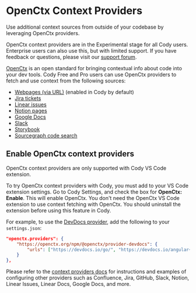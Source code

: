 # OpenCtx Context Providers

<p className="subtitle">Use additional context sources from outside of your codebase by leveraging OpenCtx providers.</p>

<Callout type="info">OpenCtx context providers are in the Experimental stage for all Cody users. Enterprise users can also use this, but with limited support. If you have feedback or questions, please visit our [support forum](https://community.sourcegraph.com/c/openctx/10).</Callout>

[OpenCtx](https://openctx.org/) is an open standard for bringing contextual info about code into your dev tools. Cody Free and Pro users can use OpenCtx providers to fetch and use context from the following sources:

- [Webpages (via URL)](https://openctx.org/docs/providers/web) (enabled in Cody by default)
- [Jira tickets](https://openctx.org/docs/providers/jira)
- [Linear issues](https://openctx.org/docs/providers/linear-issues)
- [Notion pages](https://openctx.org/docs/providers/notion)
- [Google Docs](https://openctx.org/docs/providers/google-docs)
- [Slack](https://openctx.org/docs/providers/slack)
- [Storybook](https://openctx.org/docs/providers/storybook)
- [Sourcegraph code search](https://openctx.org/docs/providers/sourcegraph-search)

## Enable OpenCtx context providers

<Callout type="note">OpenCtx context providers are only supported with Cody VS Code extension.</Callout>

To try OpenCtx context providers with Cody, you must add to your VS Code extension settings. Go to Cody Settings, and check the box for **OpenCtx: Enable**. This will enable OpenCtx. You don't need the OpenCtx VS Code extension to use context fetching with OpenCtx. You should uninstall the extension before using this feature in Cody.

 For example, to use the [DevDocs provider](https://openctx.org/docs/providers/devdocs), add the following to your `settings.json`:

```json
"openctx.providers": {
    "https://openctx.org/npm/@openctx/provider-devdocs": {
        "urls": ["https://devdocs.io/go/", "https://devdocs.io/angular~16/"]
    }
},
```

Please refer to the [context providers docs](https://openctx.org/) for instructions and examples of configuring other providers such as Confluence, Jira, GitHub, Slack, Notion, Linear Issues, Linear Docs, Google Docs, and more.

